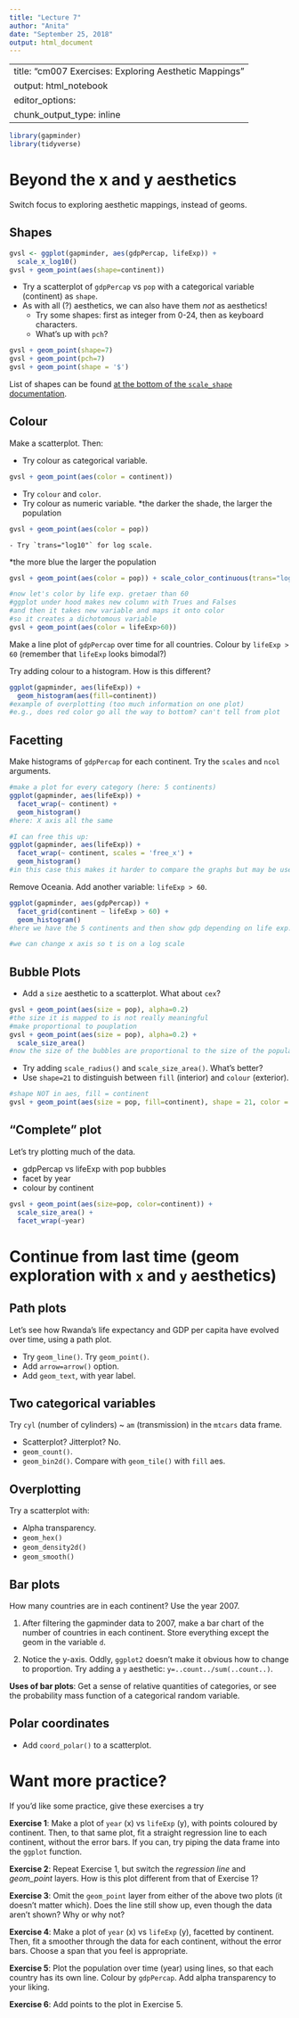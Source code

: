 ```yaml
---
title: "Lecture 7"
author: "Anita"
date: "September 25, 2018"
output: html_document
---
```

---
title: "cm007 Exercises: Exploring Aesthetic Mappings"
output: html_notebook
editor_options: 
  chunk_output_type: inline
---

```r
library(gapminder)
library(tidyverse)
```


# Beyond the x and y aesthetics

Switch focus to exploring aesthetic mappings, instead of geoms. 

## Shapes

```r
gvsl <- ggplot(gapminder, aes(gdpPercap, lifeExp)) +
  scale_x_log10()
gvsl + geom_point(aes(shape=continent))
```

- Try a scatterplot of `gdpPercap` vs `pop` with a categorical variable (continent) as `shape`.
- As with all (?) aesthetics, we can also have them _not_ as aesthetics!
    - Try some shapes: first as integer from 0-24, then as keyboard characters.
    - What's up with `pch`?

```r
gvsl + geom_point(shape=7)
gvsl + geom_point(pch=7)
gvsl + geom_point(shape = '$')
```

List of shapes can be found [at the bottom of the `scale_shape` documentation](https://ggplot2.tidyverse.org/reference/scale_shape.html).

## Colour

Make a scatterplot. Then:

- Try colour as categorical variable.

```r
gvsl + geom_point(aes(color = continent))
```

- Try `colour` and `color`. 
- Try colour as numeric variable.
*the darker the shade, the larger the population
```r
gvsl + geom_point(aes(color = pop))

```

    - Try `trans="log10"` for log scale.
*the more blue the larger the population
```r
gvsl + geom_point(aes(color = pop)) + scale_color_continuous(trans="log10")

#now let's color by life exp. gretaer than 60
#ggplot under hood makes new column with Trues and Falses
#and then it takes new variable and maps it onto color
#so it creates a dichotomous variable
gvsl + geom_point(aes(color = lifeExp>60))
```

Make a line plot of `gdpPercap` over time for all countries. Colour by `lifeExp > 60` (remember that `lifeExp` looks bimodal?)


Try adding colour to a histogram. How is this different?
```r
ggplot(gapminder, aes(lifeExp)) + 
  geom_histogram(aes(fill=continent))
#example of overplotting (too much information on one plot)
#e.g., does red color go all the way to bottom? can't tell from plot
```

## Facetting

Make histograms of `gdpPercap` for each continent. Try the `scales` and `ncol` arguments. 
```r
#make a plot for every category (here: 5 continents)
ggplot(gapminder, aes(lifeExp)) +
  facet_wrap(~ continent) +
  geom_histogram()
#here: X axis all the same

#I can free this up:
ggplot(gapminder, aes(lifeExp)) +
  facet_wrap(~ continent, scales = 'free_x') +
  geom_histogram()
#in this case this makes it harder to compare the graphs but may be useful in other situations
```


Remove Oceania. Add another variable: `lifeExp > 60`. 

```r
ggplot(gapminder, aes(gdpPercap)) +
  facet_grid(continent ~ lifeExp > 60) +
  geom_histogram()
#here we have the 5 continents and then show gdp depending on life exp.

#we can change x axis so t is on a log scale

```



## Bubble Plots

- Add a `size` aesthetic to a scatterplot. What about `cex`?

```r
gvsl + geom_point(aes(size = pop), alpha=0.2)
#the size it is mapped to is not really meaningful
#make proportional to pouplation
gvsl + geom_point(aes(size = pop), alpha=0.2) +
  scale_size_area()
#now the size of the bubbles are proportional to the size of the population
```


- Try adding `scale_radius()` and `scale_size_area()`. What's better?
- Use `shape=21` to distinguish between `fill` (interior) and `colour` (exterior).

```r
#shape NOT in aes, fill = continent
gvsl + geom_point(aes(size = pop, fill=continent), shape = 21, color = 'black', alpha=0.2)
```


## "Complete" plot

Let's try plotting much of the data.

- gdpPercap vs lifeExp with pop bubbles
- facet by year
- colour by continent

```r
gvsl + geom_point(aes(size=pop, color=continent)) + 
  scale_size_area() + 
  facet_wrap(~year)
```



# Continue from last time (geom exploration with `x` and `y` aesthetics)

## Path plots

Let's see how Rwanda's life expectancy and GDP per capita have evolved over time, using a path plot.

- Try `geom_line()`. Try `geom_point()`.
- Add `arrow=arrow()` option.
- Add `geom_text`, with year label. 


## Two categorical variables

Try `cyl` (number of cylinders) ~ `am` (transmission) in the `mtcars` data frame.

- Scatterplot? Jitterplot? No.
- `geom_count()`.
- `geom_bin2d()`. Compare with `geom_tile()` with `fill` aes.

## Overplotting

Try a scatterplot with:

- Alpha transparency.
- `geom_hex()`
- `geom_density2d()`
- `geom_smooth()`


## Bar plots

How many countries are in each continent? Use the year 2007.

1. After filtering the gapminder data to 2007, make a bar chart of the number of countries in each continent. Store everything except the geom in the variable `d`.



2. Notice the y-axis. Oddly, `ggplot2` doesn't make it obvious how to change to proportion. Try adding a `y` aesthetic: `y=..count../sum(..count..)`.



__Uses of bar plots__: Get a sense of relative quantities of categories, or see the probability mass function of a categorical random variable.



## Polar coordinates

- Add `coord_polar()` to a scatterplot.


# Want more practice?

If you'd like some practice, give these exercises a try

__Exercise 1__: Make a plot of `year` (x) vs `lifeExp` (y), with points coloured by continent. Then, to that same plot, fit a straight regression line to each continent, without the error bars. If you can, try piping the data frame into the `ggplot` function.

__Exercise 2__: Repeat Exercise 1, but switch the _regression line_ and _geom\_point_ layers. How is this plot different from that of Exercise 1?

__Exercise 3__: Omit the `geom_point` layer from either of the above two plots (it doesn't matter which). Does the line still show up, even though the data aren't shown? Why or why not?

__Exercise 4__: Make a plot of `year` (x) vs `lifeExp` (y), facetted by continent. Then, fit a smoother through the data for each continent, without the error bars. Choose a span that you feel is appropriate.

__Exercise 5__: Plot the population over time (year) using lines, so that each country has its own line. Colour by `gdpPercap`. Add alpha transparency to your liking. 

__Exercise 6__: Add points to the plot in Exercise 5.